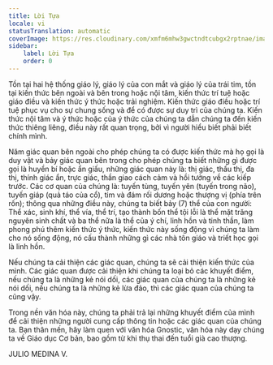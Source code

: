 ```yaml
---
title: Lời Tựa
locale: vi
statusTranslation: automatic
coverImage: https://res.cloudinary.com/xmfm6mhw3gwctndtcubgx2rptnae/image/upload/v1741354450/small_cover_introduccion_a_la_gnosis_57a3fc8d72.webp
sidebar:
    label: Lời Tựa
    order: 0
---
```

Tồn tại hai hệ thống giáo lý, giáo lý của con mắt và giáo lý của trái tim, tồn tại kiến thức bên ngoài và bên trong hoặc nội tâm, kiến thức trí tuệ hoặc giáo điều và kiến thức ý thức hoặc trải nghiệm. Kiến thức giáo điều hoặc trí tuệ phục vụ cho sự chung sống và để có được sự duy trì của chúng ta. Kiến thức nội tâm và ý thức hoặc của ý thức của chúng ta dẫn chúng ta đến kiến thức thiêng liêng, điều này rất quan trọng, bởi vì người hiểu biết phải biết chính mình.

Năm giác quan bên ngoài cho phép chúng ta có được kiến thức mà họ gọi là duy vật và bảy giác quan bên trong cho phép chúng ta biết những gì được gọi là huyền bí hoặc ẩn giấu, những giác quan này là: thị giác, thấu thị, đa thị, thính giác ẩn, trực giác, thần giao cách cảm và hồi tưởng về các kiếp trước. Các cơ quan của chúng là: tuyến tùng, tuyến yên (tuyến trong não), tuyến giáp (quả táo của cổ), tim và đám rối dương hoặc thượng vị (phía trên rốn); thông qua những điều này, chúng ta biết bảy (7) thể của con người: Thể xác, sinh khí, thể vía, thể trí, tạo thành bốn thể tội lỗi là thể mặt trăng nguyên sinh chất và ba thể nữa là thể của ý chí, linh hồn và tinh thần, làm phong phú thêm kiến thức ý thức, kiến thức này sống động vì chúng ta làm cho nó sống động, nó cấu thành những gì các nhà tôn giáo và triết học gọi là linh hồn.

Nếu chúng ta cải thiện các giác quan, chúng ta sẽ cải thiện kiến thức của mình. Các giác quan được cải thiện khi chúng ta loại bỏ các khuyết điểm, nếu chúng ta là những kẻ nói dối, các giác quan của chúng ta là những kẻ nói dối, nếu chúng ta là những kẻ lừa đảo, thì các giác quan của chúng ta cũng vậy.

Trong nền văn hóa này, chúng ta phải trả lại những khuyết điểm của mình để cải thiện những người cung cấp thông tin hoặc các giác quan của chúng ta. Bạn thân mến, hãy làm quen với văn hóa Gnostic, văn hóa này dạy chúng ta về Giáo dục Cơ bản, bao gồm từ khi thụ thai đến tuổi già cao thượng.

JULIO MEDINA V.
